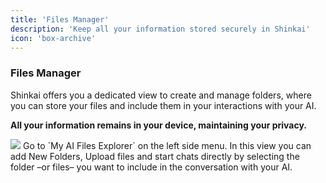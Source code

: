 ```yaml
---
title: 'Files Manager'
description: 'Keep all your information stored securely in Shinkai'
icon: 'box-archive'
---
```




### Files Manager
Shinkai offers you a dedicated view to create and manage folders, where you can store your files and include them in your interactions with your AI. 

**All your information remains in your device, maintaining your privacy.** 
<Frame>
  <img src="/images/file-manager.jpg" style={{ borderRadius: '0.5rem' }} />
</Frame>
Go to `My AI Files Explorer` on the left side menu. In this view you can add New Folders, Upload files and start chats directly by selecting the folder –or files– you want to include in the conversation with your AI. 

